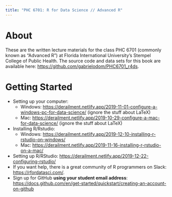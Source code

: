 ```yaml
---
title: "PHC 6701: R for Data Science // Advanced R"
---
```


# About
These are the written lecture materials for the class PHC 6701 (commonly known as "Advanced R") at Florida International University's Stempel College of Public Health. The source code and data sets for this book are available here: <https://github.com/gabrielodom/PHC6701_r4ds>.



# Getting Started
- Setting up your computer:
    + Windows: <https://derailment.netlify.app/2019-11-01-configure-a-windows-pc-for-data-science/> (ignore the stuff about LaTeX)
    + Mac: <https://derailment.netlify.app/2019-10-29-configure-a-mac-for-data-science/> (ignore the stuff about LaTeX)
- Installing R/Rstudio:
    + Windows: <https://derailment.netlify.app/2019-12-10-installing-r-rstudio-on-windows/>
    + Mac: <https://derailment.netlify.app/2019-11-16-installing-r-rstudio-on-a-mac/>
- Setting up R/RStudio: <https://derailment.netlify.app/2019-12-22-configuring-rstudio/>
- If you want help, there is a great community of R programmers on Slack: <https://rfordatasci.com/>.
- Sign up for GitHub **using your student email address**: <https://docs.github.com/en/get-started/quickstart/creating-an-account-on-github>
